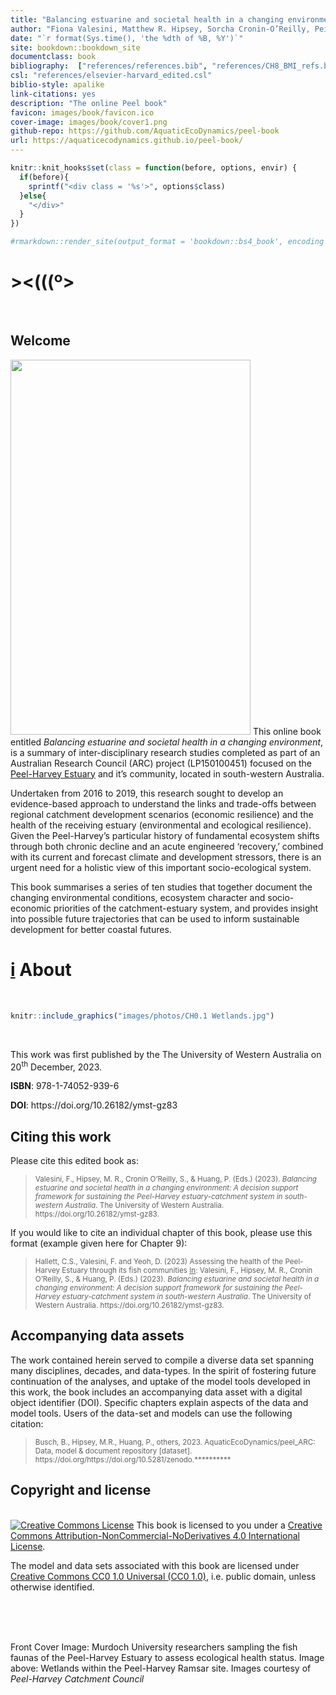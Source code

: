 --- 
title: "Balancing estuarine and societal health in a changing environment"
author: "Fiona Valesini, Matthew R. Hipsey, Sorcha Cronin-O’Reilly, Peisheng Huang"
date: "`r format(Sys.time(), 'the %dth of %B, %Y')`"
site: bookdown::bookdown_site
documentclass: book
bibliography:  ["references/references.bib", "references/CH8_BMI_refs.bib", "references/all_refs.bib","references/Chapter3_Ref.bib","references/Chapter4_Ref.bib"]
csl: "references/elsevier-harvard_edited.csl"
biblio-style: apalike
link-citations: yes
description: "The online Peel book"
favicon: images/book/favicon.ico
cover-image: images/book/cover1.png
github-repo: https://github.com/AquaticEcoDynamics/peel-book
url: https://aquaticecodynamics.github.io/peel-book/
---

```{r, include=FALSE}
knitr::knit_hooks$set(class = function(before, options, envir) {
  if(before){
    sprintf("<div class = '%s'>", options$class)
  }else{
    "</div>"
  }
})

#rmarkdown::render_site(output_format = 'bookdown::bs4_book', encoding = 'UTF-8')
```


<!-- #.·´¯·.´¯·.¸¸.·´¯·.¸><(((º> -->

# ><(((º> {-}

<br>

## Welcome {-}

<img src="images/book/cover1.png" class="cover" width="384" height="600"/> This online book entitled *Balancing estuarine and societal health in a changing environment*, is a summary of inter-disciplinary research studies completed as part of an Australian Research Council (ARC) project (LP150100451) focused on the [Peel-Harvey Estuary](https://en.wikipedia.org/wiki/Peel-Harvey_Estuarine_System) and it's community, located in south-western Australia. 

Undertaken from 2016 to 2019, this research sought to develop an evidence-based approach to understand the links and trade-offs between regional catchment development scenarios (economic resilience) and the health of the receiving estuary (environmental and ecological resilience). Given the Peel-Harvey’s particular history of fundamental ecosystem shifts through both chronic decline and an acute engineered ‘recovery,’ combined with its current and forecast climate and development stressors, there is an urgent need for a holistic view of this important socio-ecological system.

This book summarises a series of ten studies that together document the changing environmental conditions, ecosystem character and socio-economic priorities of the catchment-estuary system, and provides insight into possible future trajectories that can be used to inform sustainable development for better coastal futures. 




# <u>i</u> About {-}

<br>

```{r about-pic0, echo = FALSE, out.width='100%', class = "text-image"}
knitr::include_graphics("images/photos/CH0.1 Wetlands.jpg")
```


<br>


This work was first published by the The University of Western Australia on 20^th^ December, 2023.

**ISBN**: 978-1-74052-939-6

**DOI**: https://doi.org/10.26182/ymst-gz83

## Citing this work {-}

Please cite this edited book as: 

> <small>Valesini, F., Hipsey, M. R., Cronin O’Reilly, S., & Huang, P. (Eds.) (2023). *Balancing estuarine and societal health in a changing environment: A decision support framework for sustaining the Peel-Harvey estuary-catchment system in south-western Australia*. The University of Western Australia. https://doi.org/10.26182/ymst-gz83.
</small>

If you would like to cite an individual chapter of this book, please use this format (example given here for Chapter 9): 

> <small>Hallett, C.S., Valesini, F. and Yeoh, D. (2023) Assessing the health of the Peel-Harvey Estuary through its fish communities <u>In</u>:  Valesini, F., Hipsey, M. R., Cronin O’Reilly, S., & Huang, P. (Eds.) (2023). *Balancing estuarine and societal health in a changing environment: A decision support framework for sustaining the Peel-Harvey estuary-catchment system in south-western Australia*. The University of Western Australia.  https://doi.org/10.26182/ymst-gz83.</small>


## Accompanying data assets {-}

The work contained herein served to compile a diverse data set spanning many disciplines, decades, and data-types. In the spirit of fostering future continuation of the analyses, and uptake of the model tools developed in this work, the book includes an accompanying data asset with a digital object identifier (DOI). Specific chapters explain aspects of the data and model tools. Users of the data-set and models can use the following citation:

> <small>Busch, B., Hipsey, M.R., Huang, P., others, 2023. AquaticEcoDynamics/peel_ARC: Data, model & document repository [dataset]. https://doi.org/https://doi.org/10.5281/zenodo.**********</small>


## Copyright and license {-}

<br>
<a rel="license" href="http://creativecommons.org/licenses/by-nc-nd/4.0/"><img alt="Creative Commons License" style="border-width:0" src="https://i.creativecommons.org/l/by-nc-nd/4.0/88x31.png"/></a> This book is licensed to you under a <a rel="license" href="http://creativecommons.org/licenses/by-nc-nd/4.0/">Creative Commons Attribution-NonCommercial-NoDerivatives 4.0 International License</a>.

The model and data sets associated with this book are licensed under [Creative Commons CC0 1.0 Universal (CC0 1.0)](https://creativecommons.org/publicdomain/zero/1.0/), i.e. public domain, unless otherwise identified.


<br>
<br>
<br>

::: {.author-info width="100%"}
Front Cover Image: Murdoch University researchers sampling the fish faunas of the Peel-Harvey Estuary to assess ecological health status. Image above: Wetlands within the Peel-Harvey Ramsar site. Images courtesy of *Peel-Harvey Catchment Council*
:::



